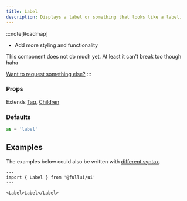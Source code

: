 ```yaml
---
title: Label
description: Displays a label or something that looks like a label.
---
```


:::note[Roadmap]
- Add more styling and functionality

This component does not do much yet. At least it can't break too though haha

[Want to request something else?](https://github.com/fullui/ui/issues/new)
:::

### Props
Extends [Tag](/utility/tag), [Children](/utility/children)

### Defaults
```ts
as = 'label'
```

## Examples
The examples below could also be written with [different syntax](/overview/syntax).

```astro live
---
import { Label } from '@fullui/ui'
---

<Label>Label</Label>
```